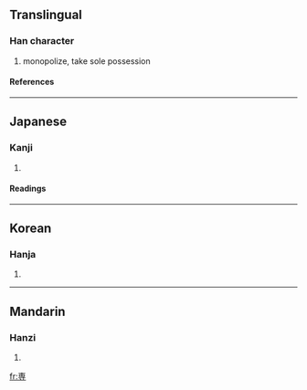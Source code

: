 {{see|專}}

==Translingual==
===Han character===
{{Han char|rn=41|rad=寸|as=06|sn=9|four=|canj=十田木戈 (JWDI)}}
# monopolize, take sole possession
====References====
{{Han ref|kx=0294.111|hdz=10504.141|uh=5C02|ud=23554}}
----
==Japanese==
===Kanji===
{{ja-kanji|grade=|rs=寸06}}
# {{defn|Japanese}} 
====Readings====
{{ja-readings|on=[[せん]] (sen)|kun=[[もっぱら]] (moppara)}}
----
==Korean==
===Hanja===
{{ko-hanja|hangeul=전|rv=jeon|mr=chŏn}}
# {{defn|Korean}}
----
==Mandarin==
===Hanzi===
{{cmn-hanzi|pin=[[zhuān]] (zhuan1)|wg=chuan<sup>1</sup>}}
# {{defn|Mandarin}}

[[fr:専]]